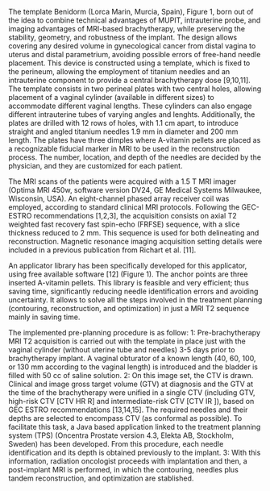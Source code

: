 
The template Benidorm (Lorca Marin, Murcia, Spain), Figure 1, born out of the idea to combine technical advantages of MUPIT, intrauterine probe, and imaging advantages of MRI-based brachytherapy, while preserving the stability, geometry, and robustness of the implant. The design allows covering any desired volume in gynecological cancer from distal vagina to uterus and distal parametrium, avoiding possible errors of free-hand needle placement. This device is constructed using a template, which is fixed to the perineum, allowing the employment of titanium needles and an intrauterine component to provide a central brachytherapy dose [9,10,11]. The template consists in two perineal plates with two central holes, allowing placement of a vaginal cylinder (available in different sizes) to accommodate different vaginal lengths. These cylinders can also engage different intrauterine tubes of varying angles and lenghts. Additionally, the plates are drilled with 12 rows of holes, with 1.1 cm apart, to introduce straight and angled titanium needles 1.9 mm in diameter and 200 mm length. The plates have three dimples where A-vitamin pellets are placed as a recognizable fiducial marker in MRI to be used in the reconstruction process. The number, location, and depth of the needles are decided by the physician, and they are customized for each patient.

The MRI scans of the patients were acquired with a 1.5 T MRI imager (Optima MRI 450w, software version DV24, GE Medical Systems Milwaukee, Wisconsin, USA). An eight-channel phased array receiver coil was employed, according to standard clinical MRI protocols. Following the GEC-ESTRO recommendations [1,2,3], the acquisition consists on axial T2 weighted fast recovery fast spin-echo (FRFSE) sequence, with a slice thickness reduced to 2 mm. This sequence is used for both delineating and reconstruction. Magnetic resonance imaging acquisition setting details were included in a previous publication from Richart et al. [11].

An applicator library has been specifically developed for this applicator, using free available software [12] (Figure 1). The anchor points are three inserted A-vitamin pellets. This library is feasible and very efficient; thus saving time, significantly reducing needle identification errors and avoiding uncertainty. It allows to solve all the steps involved in the treatment planning (contouring, reconstruction, and optimization) in just a MRI T2 sequence mainly in saving time.

The implemented pre-planning procedure is as follow: 1: Pre-brachytherapy MRI T2 acquisition is carried out with the template in place just with the vaginal cylinder (without uterine tube and needles) 3-5 days prior to brachytherapy implant. A vaginal obturator of a known length (40, 60, 100, or 130 mm according to the vaginal length) is introduced and the bladder is filled with 50 cc of saline solution. 2: On this image set, the CTV is drawn. Clinical and image gross target volume (GTV) at diagnosis and the GTV at the time of the brachytherapy were unified in a single CTV (including GTV, high-risk CTV [CTV HR R] and intermediate-risk CTV [CTV IR ]), based on GEC ESTRO recommendations [13,14,15]. The required needles and their depths are selected to encompass CTV (as conformal as possible). To facilitate this task, a Java based application linked to the treatment planning system (TPS) (Oncentra Prostate version 4.3, Elekta AB, Stockholm, Sweden) has been developed. From this procedure, each needle identification and its depth is obtained previously to the implant. 3: With this information, radiation oncologist proceeds with implantation and then, a post-implant MRI is performed, in which the contouring, needles plus tandem reconstruction, and optimization are stablished.







